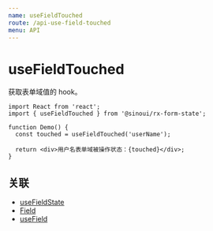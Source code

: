 ```yaml
---
name: useFieldTouched
route: /api-use-field-touched
menu: API
---
```


# useFieldTouched

获取表单域值的 hook。

```tsx
import React from 'react';
import { useFieldTouched } from '@sinoui/rx-form-state';

function Demo() {
  const touched = useFieldTouched('userName');

  return <div>用户名表单域被操作状态：{touched}</div>;
}
```

## 关联

- [useFieldState](api-use-field-state)
- [Field](api-field-component)
- [useField](api-use-field)
